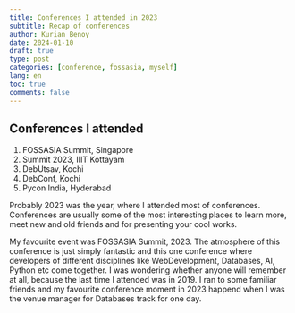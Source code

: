 ```yaml
---
title: Conferences I attended in 2023
subtitle: Recap of conferences
author: Kurian Benoy
date: 2024-01-10
draft: true
type: post
categories: [conference, fossasia, myself]
lang: en
toc: true
comments: false
---
```


## Conferences I attended

1. FOSSASIA Summit, Singapore
2. Summit 2023, IIIT Kottayam
3. DebUtsav, Kochi
4. DebConf, Kochi
5. Pycon India, Hyderabad

Probably 2023 was the year, where I attended most of conferences. Conferences
are usually some of the most interesting places to learn more, meet new and old
friends and for presenting your cool works.

My favourite event was FOSSASIA Summit, 2023. The atmosphere of this conference
is just simply fantastic and this one conference where developers of different
disciplines like WebDevelopment, Databases, AI, Python etc come together. I was
wondering whether anyone will remember at all, because the last time I attended
was in 2019. I ran to some familiar friends and my favourite conference moment
in 2023 happend when I was the venue manager for Databases track for one day.

